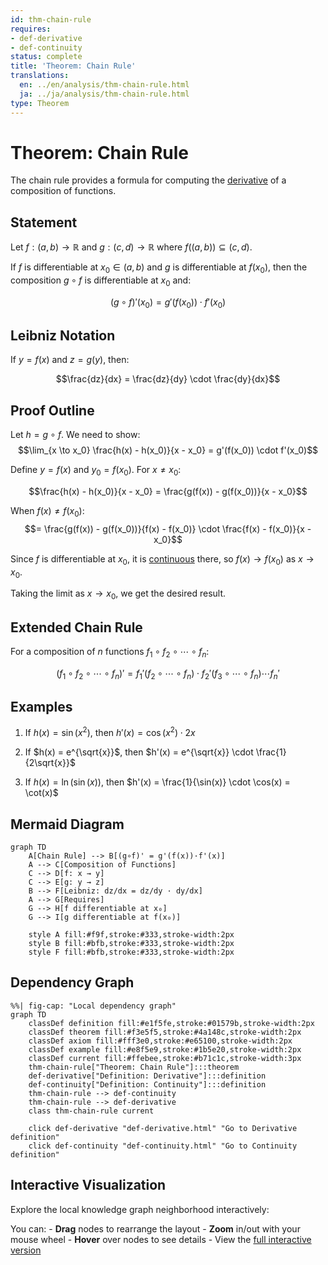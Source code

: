 ```yaml
---
id: thm-chain-rule
requires:
- def-derivative
- def-continuity
status: complete
title: 'Theorem: Chain Rule'
translations:
  en: ../en/analysis/thm-chain-rule.html
  ja: ../ja/analysis/thm-chain-rule.html
type: Theorem
---
```


# Theorem: Chain Rule {#thm-chain-rule}

The chain rule provides a formula for computing the [derivative](def-derivative.qmd) of a composition of functions.

## Statement

Let $f: (a, b) \to \mathbb{R}$ and $g: (c, d) \to \mathbb{R}$ where $f((a, b)) \subseteq (c, d)$.

If $f$ is differentiable at $x_0 \in (a, b)$ and $g$ is differentiable at $f(x_0)$, then the composition $g \circ f$ is differentiable at $x_0$ and:

$$(g \circ f)'(x_0) = g'(f(x_0)) \cdot f'(x_0)$$

## Leibniz Notation

If $y = f(x)$ and $z = g(y)$, then:

$$\frac{dz}{dx} = \frac{dz}{dy} \cdot \frac{dy}{dx}$$

## Proof Outline

Let $h = g \circ f$. We need to show:
$$\lim_{x \to x_0} \frac{h(x) - h(x_0)}{x - x_0} = g'(f(x_0)) \cdot f'(x_0)$$

Define $y = f(x)$ and $y_0 = f(x_0)$. For $x \neq x_0$:

$$\frac{h(x) - h(x_0)}{x - x_0} = \frac{g(f(x)) - g(f(x_0))}{x - x_0}$$

When $f(x) \neq f(x_0)$:
$$= \frac{g(f(x)) - g(f(x_0))}{f(x) - f(x_0)} \cdot \frac{f(x) - f(x_0)}{x - x_0}$$

Since $f$ is differentiable at $x_0$, it is [continuous](def-continuity.qmd) there, so $f(x) \to f(x_0)$ as $x \to x_0$.

Taking the limit as $x \to x_0$, we get the desired result.

## Extended Chain Rule

For a composition of $n$ functions $f_1 \circ f_2 \circ \cdots \circ f_n$:

$$(f_1 \circ f_2 \circ \cdots \circ f_n)' = f_1'(f_2 \circ \cdots \circ f_n) \cdot f_2'(f_3 \circ \cdots \circ f_n) \cdots f_n'$$

## Examples

1. If $h(x) = \sin(x^2)$, then $h'(x) = \cos(x^2) \cdot 2x$

2. If $h(x) = e^{\sqrt{x}}$, then $h'(x) = e^{\sqrt{x}} \cdot \frac{1}{2\sqrt{x}}$

3. If $h(x) = \ln(\sin(x))$, then $h'(x) = \frac{1}{\sin(x)} \cdot \cos(x) = \cot(x)$

## Mermaid Diagram

```mermaid
graph TD
    A[Chain Rule] --> B[(g∘f)' = g'(f(x))·f'(x)]
    A --> C[Composition of Functions]
    C --> D[f: x → y]
    C --> E[g: y → z]
    B --> F[Leibniz: dz/dx = dz/dy · dy/dx]
    A --> G[Requires]
    G --> H[f differentiable at x₀]
    G --> I[g differentiable at f(x₀)]

    style A fill:#f9f,stroke:#333,stroke-width:2px
    style B fill:#bfb,stroke:#333,stroke-width:2px
    style F fill:#bfb,stroke:#333,stroke-width:2px
```

## Dependency Graph

```mermaid
%%| fig-cap: "Local dependency graph"
graph TD
    classDef definition fill:#e1f5fe,stroke:#01579b,stroke-width:2px
    classDef theorem fill:#f3e5f5,stroke:#4a148c,stroke-width:2px
    classDef axiom fill:#fff3e0,stroke:#e65100,stroke-width:2px
    classDef example fill:#e8f5e9,stroke:#1b5e20,stroke-width:2px
    classDef current fill:#ffebee,stroke:#b71c1c,stroke-width:3px
    thm-chain-rule["Theorem: Chain Rule"]:::theorem
    def-derivative["Definition: Derivative"]:::definition
    def-continuity["Definition: Continuity"]:::definition
    thm-chain-rule --> def-continuity
    thm-chain-rule --> def-derivative
    class thm-chain-rule current

    click def-derivative "def-derivative.html" "Go to Derivative definition"
    click def-continuity "def-continuity.html" "Go to Continuity definition"
```

## Interactive Visualization

Explore the local knowledge graph neighborhood interactively:

::: {.graph-viz data-id="thm-chain-rule" data-width="700" data-height="500"}
:::

You can:
- **Drag** nodes to rearrange the layout
- **Zoom** in/out with your mouse wheel
- **Hover** over nodes to see details
- View the [full interactive version](../../output/interactive/thm-chain-rule.html){target="_blank"}
